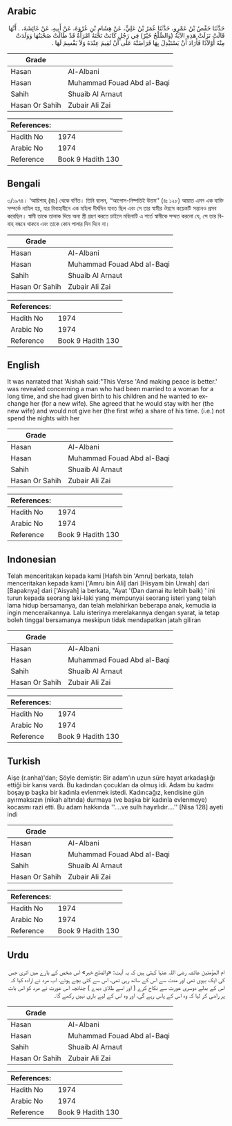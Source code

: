 ## Arabic


<div dir="rtl" lang="ar" style={{fontSize:'larger',backgroundColor:'#f8f9fa',padding:20}}>
حَدَّثَنَا حَفْصُ بْنُ عَمْرٍو، حَدَّثَنَا عُمَرُ بْنُ عَلِيٍّ، عَنْ هِشَامِ بْنِ عُرْوَةَ، عَنْ أَبِيهِ، عَنْ عَائِشَةَ، ‏.‏ أَنَّهَا قَالَتْ نَزَلَتْ هَذِهِ الآيَةُ ‏(وَالصُّلْحُ خَيْرٌ)‏ فِي رَجُلٍ كَانَتْ تَحْتَهُ امْرَأَةٌ قَدْ طَالَتْ صُحْبَتُهَا وَوَلَدَتْ مِنْهُ أَوْلاَدًا فَأَرَادَ أَنْ يَسْتَبْدِلَ بِهَا فَرَاضَتْهُ عَلَى أَنْ تُقِيمَ عِنْدَهُ وَلاَ يَقْسِمَ لَهَا ‏.‏
</div>
<div style={{backgroundColor:'#f8f9fa',padding:20, marginBottom: 10}}><table> <thead> <tr> <th>Grade</th> <th></th> </tr> </thead> <tbody> <tr><td>Hasan</td><td>Al-Albani</td></tr><tr><td>Hasan</td><td>Muhammad Fouad Abd al-Baqi</td></tr><tr><td>Sahih</td><td>Shuaib Al Arnaut</td></tr><tr><td>Hasan Or Sahih</td><td>Zubair Ali Zai</td></tr></tbody></table><table> <thead> <tr> <th>References:</th> <th></th> </tr> </thead> <tbody><tr><td>Hadith No</td><td>1974</td></tr><tr><td>Arabic No</td><td>1974</td></tr><tr><td>Reference</td><td>Book 9 Hadith 130</td></tr></tbody></table></div>

## Bengali


<div dir="ltr" lang="bn" style={{fontSize:'larger',backgroundColor:'#f8f9fa',padding:20}}>
৩/১৯৭৪। ‘আয়িশাহ্ (রাঃ) থেকে বর্ণিত। তিনি বলেন, ‘‘আপোস-নিষ্পত্তিই উত্তম’’ (৪ঃ ১২৮) আয়াত এমন এক ব্যক্তি সম্পর্কে নাযিল হয়, যার বিবাহাধীনে এক মহিলা দীর্ঘদিন যাবত ছিল এবং সে তার স্বামীর ঔরসে কয়েকটি সন্তানও প্রসব করেছিল। স্বামী তাকে তালাক দিয়ে অন্য স্ত্রী গ্রহণ করতে চাইলে মহিলাটি এ শর্তে স্বামীকে সম্মত করলো যে, সে তার বিবাহ বন্ধনে থাকবে এবং তাকে কোন পালার দিন দিবে না।
</div>
<div style={{backgroundColor:'#f8f9fa',padding:20, marginBottom: 10}}><table> <thead> <tr> <th>Grade</th> <th></th> </tr> </thead> <tbody> <tr><td>Hasan</td><td>Al-Albani</td></tr><tr><td>Hasan</td><td>Muhammad Fouad Abd al-Baqi</td></tr><tr><td>Sahih</td><td>Shuaib Al Arnaut</td></tr><tr><td>Hasan Or Sahih</td><td>Zubair Ali Zai</td></tr></tbody></table><table> <thead> <tr> <th>References:</th> <th></th> </tr> </thead> <tbody><tr><td>Hadith No</td><td>1974</td></tr><tr><td>Arabic No</td><td>1974</td></tr><tr><td>Reference</td><td>Book 9 Hadith 130</td></tr></tbody></table></div>

## English


<div dir="ltr" lang="en" style={{fontSize:'larger',backgroundColor:'#f8f9fa',padding:20}}>
It was narrated that 'Aishah said:"This Verse 'And making peace is better.' was revealed concerning a man who had been married to a woman for a long time, and she had given birth to his children and he wanted to exchange her (for a new wife). She agreed that he would stay with her (the new wife) and would not give her (the first wife) a share of his time. (i.e.) not spend the nights with her
</div>
<div style={{backgroundColor:'#f8f9fa',padding:20, marginBottom: 10}}><table> <thead> <tr> <th>Grade</th> <th></th> </tr> </thead> <tbody> <tr><td>Hasan</td><td>Al-Albani</td></tr><tr><td>Hasan</td><td>Muhammad Fouad Abd al-Baqi</td></tr><tr><td>Sahih</td><td>Shuaib Al Arnaut</td></tr><tr><td>Hasan Or Sahih</td><td>Zubair Ali Zai</td></tr></tbody></table><table> <thead> <tr> <th>References:</th> <th></th> </tr> </thead> <tbody><tr><td>Hadith No</td><td>1974</td></tr><tr><td>Arabic No</td><td>1974</td></tr><tr><td>Reference</td><td>Book 9 Hadith 130</td></tr></tbody></table></div>

## Indonesian


<div dir="ltr" lang="id" style={{fontSize:'larger',backgroundColor:'#f8f9fa',padding:20}}>
Telah menceritakan kepada kami [Hafsh bin 'Amru] berkata, telah menceritakan kepada kami ['Amru bin Ali] dari [Hisyam bin Urwah] dari [Bapaknya] dari ['Aisyah] ia berkata, "Ayat '(Dan damai itu lebih baik) ' ini turun kepada seorang laki-laki yang mempunyai seorang isteri yang telah lama hidup bersamanya, dan telah melahirkan beberapa anak, kemudia ia ingin menceraikannya. Lalu isterinya merelakannya dengan syarat, ia tetap boleh tinggal bersamanya meskipun tidak mendapatkan jatah giliran
</div>
<div style={{backgroundColor:'#f8f9fa',padding:20, marginBottom: 10}}><table> <thead> <tr> <th>Grade</th> <th></th> </tr> </thead> <tbody> <tr><td>Hasan</td><td>Al-Albani</td></tr><tr><td>Hasan</td><td>Muhammad Fouad Abd al-Baqi</td></tr><tr><td>Sahih</td><td>Shuaib Al Arnaut</td></tr><tr><td>Hasan Or Sahih</td><td>Zubair Ali Zai</td></tr></tbody></table><table> <thead> <tr> <th>References:</th> <th></th> </tr> </thead> <tbody><tr><td>Hadith No</td><td>1974</td></tr><tr><td>Arabic No</td><td>1974</td></tr><tr><td>Reference</td><td>Book 9 Hadith 130</td></tr></tbody></table></div>

## Turkish


<div dir="ltr" lang="tr" style={{fontSize:'larger',backgroundColor:'#f8f9fa',padding:20}}>
Aişe (r.anha)'dan; Şöyle demiştir: Bir adam'ın uzun süre hayat arkadaşlığı ettiği bir karısı vardı. Bu kadından çocukları da olmuş idi. Adam bu kadmı boşayıp başka bir kadınla evlenmek istedi. Kadıncağız, kendisine gün ayırmaksızın (nikah altında) durmaya (ve başka bir kadınla evlenmeye) kocasmı razi etti. Bu adam hakkında ''....ve sulh hayırlıdır....'' [Nisa 128] ayeti indi
</div>
<div style={{backgroundColor:'#f8f9fa',padding:20, marginBottom: 10}}><table> <thead> <tr> <th>Grade</th> <th></th> </tr> </thead> <tbody> <tr><td>Hasan</td><td>Al-Albani</td></tr><tr><td>Hasan</td><td>Muhammad Fouad Abd al-Baqi</td></tr><tr><td>Sahih</td><td>Shuaib Al Arnaut</td></tr><tr><td>Hasan Or Sahih</td><td>Zubair Ali Zai</td></tr></tbody></table><table> <thead> <tr> <th>References:</th> <th></th> </tr> </thead> <tbody><tr><td>Hadith No</td><td>1974</td></tr><tr><td>Arabic No</td><td>1974</td></tr><tr><td>Reference</td><td>Book 9 Hadith 130</td></tr></tbody></table></div>

## Urdu


<div dir="rtl" lang="ur" style={{fontSize:'larger',backgroundColor:'#f8f9fa',padding:20}}>
ام المؤمنین عائشہ رضی اللہ عنہا کہتی ہیں کہ یہ آیت: «والصلح خير» اس شخص کے بارے میں اتری جس کی ایک بیوی تھی اور مدت سے اس کے ساتھ رہی تھی، اس سے کئی بچے ہوئے، اب مرد نے ارادہ کیا کہ اس کے بدلے دوسری عورت سے نکاح کرے ( اور اسے طلاق دیدے ) چنانچہ اس عورت نے مرد کو اس بات پر راضی کر لیا کہ وہ اس کے پاس رہے گی، اور وہ اس کے لیے باری نہیں رکھے گا۔
</div>
<div style={{backgroundColor:'#f8f9fa',padding:20, marginBottom: 10}}><table> <thead> <tr> <th>Grade</th> <th></th> </tr> </thead> <tbody> <tr><td>Hasan</td><td>Al-Albani</td></tr><tr><td>Hasan</td><td>Muhammad Fouad Abd al-Baqi</td></tr><tr><td>Sahih</td><td>Shuaib Al Arnaut</td></tr><tr><td>Hasan Or Sahih</td><td>Zubair Ali Zai</td></tr></tbody></table><table> <thead> <tr> <th>References:</th> <th></th> </tr> </thead> <tbody><tr><td>Hadith No</td><td>1974</td></tr><tr><td>Arabic No</td><td>1974</td></tr><tr><td>Reference</td><td>Book 9 Hadith 130</td></tr></tbody></table></div>
